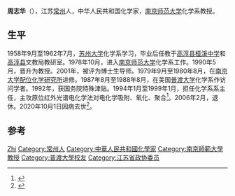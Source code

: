 {{同名人物|周志华|周志华}}
'''周志华'''（{{bd|1940年|10月|2020年|10月1日|catIdx=Zhou}}），江苏[[常州|常州]]人，中华人民共和国化学家，[[南京师范大学|南京师范大学]]化学系教授。

== 生平 ==
1958年9月至1962年7月，[[苏州大学|苏州大学]]化学系学习，毕业后任教于[[高淳县桠溪中学|高淳县桠溪中学]]和[[高淳县|高淳县]]文教局教研室。1978年10月，进入[[南京师范大学|南京师范大学]]化学系工作。1990年5月，晋升为教授。2001年，被评为博士生导师。1979年9月至1980年8月，在[[南京大学配位化学研究所|南京大学配位化学研究所]]进修。1987年8月至1988年8月，在美国[[普渡大学|普渡大学]]化学系作访问学者。1992年，获国务院特殊津贴。1994年1月至1999年1月，担任化学系系主任，主攻原位红外光谱电化学法对电化学吸附、氧化、聚合<ref>{{Cite book|title=中华人民共和国享受政府特殊津贴专家、学者、技术人员名录 1992年卷 第1分册|last=庄毅主编；国家人事部专家司编|first=|publisher=北京：[[中国国际广播出版社|中国国际广播出版社]]|year=1995-12|isbn=7-5078-1097-6|location=|pages=751}}</ref>。2006年2月，退休。2020年10月1日因病去世<ref>{{Cite web|title=周志华讣告-南师大离退休处|url=http://ltx.njnu.edu.cn/info/1014/4722.htm|accessdate=2020-10-30|work=ltx.njnu.edu.cn|date=2020-10-09|archive-date=2020-11-08|archive-url=https://web.archive.org/web/20201108182038/http://ltx.njnu.edu.cn/info/1014/4722.htm|dead-url=no}}</ref>。

==参考==
{{reflist}}
{{Authority control}}
{{DEFAULTSORT:Zhou}}
[[Category:周姓|Zhi]]
[[Category:常州人|Category:常州人]]
[[Category:中華人民共和國化學家|Category:中華人民共和國化學家]]
[[Category:南京師範大學教授|Category:南京師範大學教授]]
[[Category:普渡大學校友|Category:普渡大學校友]]
[[Category:江苏省政协委员|Category:江苏省政协委员]]